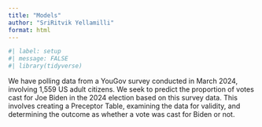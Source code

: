 ```yaml
---
title: "Models"
author: "SriRitvik Yellamilli"
format: html
---
```

```r
#| label: setup
#| message: FALSE
#| library(tidyverse)
```
We have polling data from a YouGov survey conducted in March 2024, involving 1,559 US adult citizens. We seek to predict the proportion of votes cast for Joe Biden in the 2024 election based on this survey data. This involves creating a Preceptor Table, examining the data for validity, and determining the outcome as whether a vote was cast for Biden or not.
